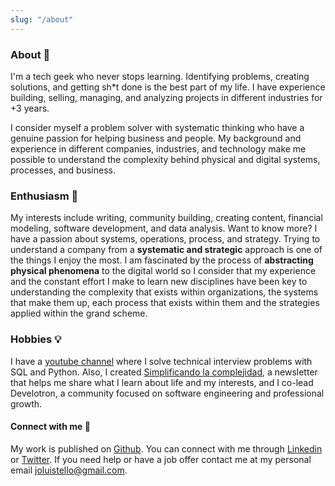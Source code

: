 ```yaml
---
slug: "/about"
---
```


### About 🚀

I'm a tech geek who never stops learning. Identifying problems, creating solutions, and getting sh*t done is the best part of my life. I have experience building, selling, managing, and analyzing projects in different industries for +3 years. 

I consider myself a problem solver with systematic thinking who have a genuine passion for helping business and people. My background and experience in different companies, industries, and technology make me possible to understand the complexity behind physical and digital systems, processes, and business. 

### Enthusiasm 💓

My interests include writing, community building, creating content, financial modeling, software development, and data analysis. Want to know more? I have a passion about systems, operations, process, and strategy. Trying to understand a company from a **systematic and strategic** approach is one of the things I enjoy the most. I am fascinated by the process of **abstracting physical phenomena** to the digital world so I consider that my experience and the constant effort I make to learn new disciplines have been key to understanding the complexity that exists within organizations, the systems that make them up, each process that exists within them and the strategies applied within the grand scheme.  

### Hobbies 💡 

I have a [youtube channel](https://www.youtube.com/channel/UCshLQ0sIzkzHlhnlZN8kiVw) where I solve technical interview problems with SQL and Python. Also, I created [Simplificando la complejidad](https://simplificandola.substack.com/), a newsletter that helps me share what I learn about life and my interests, and I co-lead Develotron, a community focused on software engineering and professional growth.

#### Connect with me 🙌

My work is published on [Github](https://github.com/joseluistello). You can connect with me through [Linkedin](https://www.linkedin.com/in/joseluistello/) or [Twitter](https://twitter.com/jotaele_tello). If you need help or have a job offer contact me at my personal email joluistello@gmail.com.




